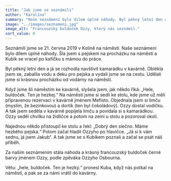 ```yaml
---
title: "Jak jsme se seznámili"
author: "Karolína"
summary: "Naše seznámení bylo dílem úplné náhody. Byl pěkný letní den a já se rozhodla navštívit kamarádku v kavárně. Oblékla jsem se, zabalila vodu a deku pro pejska a vydali jsme se na cestu."
image: "../images/seznameni.jpg"
image_alt: "Francouzský buldoček Ozzy, který nás seznámil."
sort_value: 0
---
```


Seznámili jsme se 21. června 2019 v Kolíně na náměstí. Naše seznámení bylo dílem úplné náhody. Šla jsem s pejskem na procházku na náměstí a Kubík se vracel po kafíčku s mámou do práce.

Byl pěkný letní den a já se rozhodla navštívit kamarádku v kavárně. Oblékla jsem se, zabalila vodu a deku pro pejska a vydali jsme se na cestu. Udělali jsme si krásnou procházku od vodárny na náměstí.

Když jsme šli náměstím ke kavárně, slyšela jsem, jak někdo říká: „Hele, buldoček. Ten je hezkej.“ Na náměstí jsme si sedli ke stolu, kde jsme už měli připravenou rezervaci v kavárně jménem Mefisto. Objednala jsem si limču (myslím, že bezinkovou) a dortík (ten byl čokoládový). Ozzy dostal vodičku. A tak jsem seděla v kavárně popíjela limču a povídala si s kamarádkou. Ozzy seděl chvilku na židličce a potom na zemi u stolu a pozoroval okolí.

Najednou někdo přistoupil ke stolu a řekl: „Dobrý den slečno. Máme hezkého pejska.“ Potom začal hladit Ozzyho po hlavičce. „Já si k vám sednu, já jsem Jakub“. A tak jsme se s Kubíkem poznali a začal se psát náš příběh.

Za naším seznámením stála náhoda a krásný francouzský buldoček černé barvy jménem Ozzy, podle zpěváka Ozzyho Osbourna.

Větu: „hele, buldoček. Ten je hezký.“ pronesl Kuba, když nás potkal na náměstí, a pak se za námi vrátil do kavárny.
